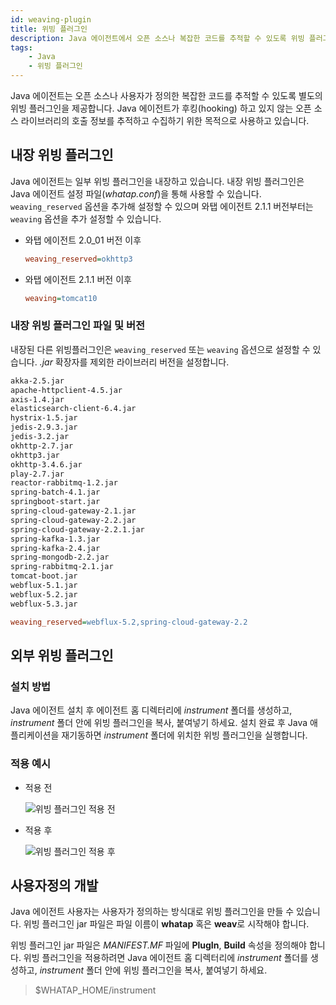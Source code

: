 ```yaml
---
id: weaving-plugin
title: 위빙 플러그인
description: Java 에이전트에서 오픈 소스나 복잡한 코드를 추적할 수 있도록 위빙 플러그인을 제공합니다.
tags:
    - Java
    - 위빙 플러그인
---
```


Java 에이전트는 오픈 소스나 사용자가 정의한 복잡한 코드를 추적할 수 있도록 별도의 위빙 플러그인을 제공합니다. Java 에이전트가 후킹(hooking) 하고 있지 않는 오픈 소스 라이브러리의 호출 정보를 추적하고 수집하기 위한 목적으로 사용하고 있습니다.

## 내장 위빙 플러그인

Java 에이전트는 일부 위빙 플러그인을 내장하고 있습니다. 내장 위빙 플러그인은 Java 에이전트 설정 파일(*whatap.conf*)을 통해 사용할 수 있습니다. `weaving_reserved` 옵션을 추가해 설정할 수 있으며 와탭 에이전트 2.1.1 버전부터는 `weaving` 옵션을 추가 설정할 수 있습니다.

* 와탭 에이전트 2.0_01 버전 이후

    ```ini title='$WHATAP_HOME/whatap.conf'
    weaving_reserved=okhttp3
    ```

* 와탭 에이전트 2.1.1 버전 이후

    ```ini title='$WHATAP_HOME/whatap.conf'
    weaving=tomcat10
    ```

### 내장 위빙 플러그인 파일 및 버전

내장된 다른 위빙플러그인은 `weaving_reserved` 또는 `weaving` 옵션으로 설정할 수 있습니다. *.jar* 확장자를 제외한 라이브러리 버전을 설정합니다.

```bash
akka-2.5.jar
apache-httpclient-4.5.jar
axis-1.4.jar
elasticsearch-client-6.4.jar
hystrix-1.5.jar
jedis-2.9.3.jar
jedis-3.2.jar
okhttp-2.7.jar
okhttp3.jar
okhttp-3.4.6.jar
play-2.7.jar
reactor-rabbitmq-1.2.jar
spring-batch-4.1.jar
springboot-start.jar
spring-cloud-gateway-2.1.jar
spring-cloud-gateway-2.2.jar
spring-cloud-gateway-2.2.1.jar
spring-kafka-1.3.jar
spring-kafka-2.4.jar
spring-mongodb-2.2.jar
spring-rabbitmq-2.1.jar
tomcat-boot.jar
webflux-5.1.jar
webflux-5.2.jar
webflux-5.3.jar
```

```ini title='$WHATAP_HOME/whatap.conf 예시'
weaving_reserved=webflux-5.2,spring-cloud-gateway-2.2
```

## 외부 위빙 플러그인

### 설치 방법

Java 에이전트 설치 후 에이전트 홈 디렉터리에 *instrument* 폴더를 생성하고, *instrument* 폴더 안에 위빙 플러그인을 복사, 붙여넣기 하세요. 설치 완료 후 Java 애플리케이션을 재기동하면 *instrument* 폴더에 위치한 위빙 플러그인을 실행합니다.

### 적용 예시

* 적용 전

    ![위빙 플러그인 적용 전](/img/java-plugin-weaving-01.png)

* 적용 후

    ![위빙 플러그인 적용 후](/img/java-plugin-weaving-02.png)

## 사용자정의 개발

Java 에이전트 사용자는 사용자가 정의하는 방식대로 위빙 플러그인을 만들 수 있습니다. 위빙 플러그인 jar 파일은 파일 이름이 **whatap** 혹은 **weav**로 시작해야 합니다.

위빙 플러그인 jar 파일은 *MANIFEST.MF* 파일에 **PlugIn**, **Build** 속성을 정의해야 합니다. 위빙 플러그인을 적용하려면 Java 에이전트 홈 디렉터리에 *instrument* 폴더를 생성하고, *instrument* 폴더 안에 위빙 플러그인을 복사, 붙여넣기 하세요.

> $WHATAP_HOME/instrument